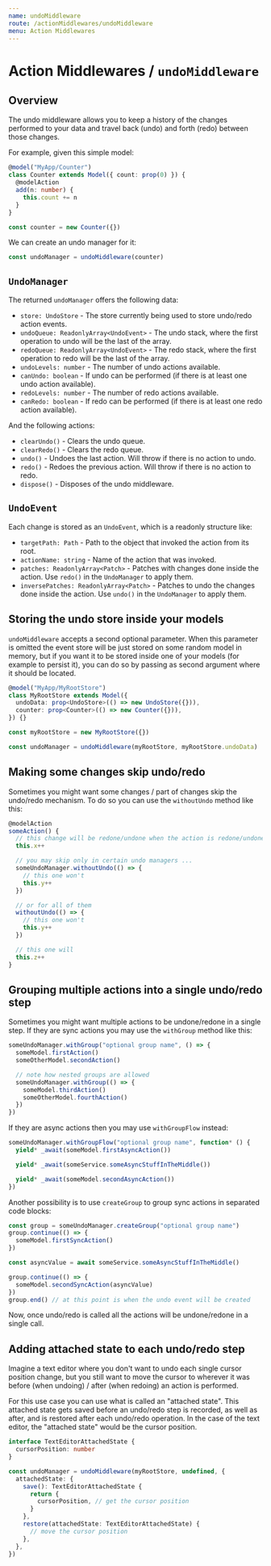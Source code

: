 ```yaml
---
name: undoMiddleware
route: /actionMiddlewares/undoMiddleware
menu: Action Middlewares
---
```



<FixStyle />

# Action Middlewares / `undoMiddleware`

## Overview

The undo middleware allows you to keep a history of the changes performed to your data and travel back (undo) and forth (redo) between those changes.

For example, given this simple model:

```ts
@model("MyApp/Counter")
class Counter extends Model({ count: prop(0) }) {
  @modelAction
  add(n: number) {
    this.count += n
  }
}

const counter = new Counter({})
```

We can create an undo manager for it:

```ts
const undoManager = undoMiddleware(counter)
```

## `UndoManager`

The returned `undoManager` offers the following data:

- `store: UndoStore` - The store currently being used to store undo/redo action events.
- `undoQueue: ReadonlyArray<UndoEvent>` - The undo stack, where the first operation to undo will be the last of the array.
- `redoQueue: ReadonlyArray<UndoEvent>` - The redo stack, where the first operation to redo will be the last of the array.
- `undoLevels: number` - The number of undo actions available.
- `canUndo: boolean` - If undo can be performed (if there is at least one undo action available).
- `redoLevels: number` - The number of redo actions available.
- `canRedo: boolean` - If redo can be performed (if there is at least one redo action available).

And the following actions:

- `clearUndo()` - Clears the undo queue.
- `clearRedo()` - Clears the redo queue.
- `undo()` - Undoes the last action. Will throw if there is no action to undo.
- `redo()` - Redoes the previous action. Will throw if there is no action to redo.
- `dispose()` - Disposes of the undo middleware.

## `UndoEvent`

Each change is stored as an `UndoEvent`, which is a readonly structure like:

- `targetPath: Path` - Path to the object that invoked the action from its root.
- `actionName: string` - Name of the action that was invoked.
- `patches: ReadonlyArray<Patch>` - Patches with changes done inside the action. Use `redo()` in the `UndoManager` to apply them.
- `inversePatches: ReadonlyArray<Patch>` - Patches to undo the changes done inside the action. Use `undo()` in the `UndoManager` to apply them.

## Storing the undo store inside your models

`undoMiddleware` accepts a second optional parameter. When this parameter is omitted the event store will be just stored on some random model in memory, but if you want it to be stored inside one of your models (for example to persist it), you can do so by passing as second argument where it should be located.

```ts
@model("MyApp/MyRootStore")
class MyRootStore extends Model({
  undoData: prop<UndoStore>(() => new UndoStore({})),
  counter: prop<Counter>(() => new Counter({})),
}) {}

const myRootStore = new MyRootStore({})

const undoManager = undoMiddleware(myRootStore, myRootStore.undoData)
```

## Making some changes skip undo/redo

Sometimes you might want some changes / part of changes skip the undo/redo mechanism. To do so you can use the `withoutUndo` method like this:

```ts
@modelAction
someAction() {
  // this change will be redone/undone when the action is redone/undone
  this.x++

  // you may skip only in certain undo managers ...
  someUndoManager.withoutUndo(() => {
    // this one won't
    this.y++
  })

  // or for all of them
  withoutUndo(() => {
    // this one won't
    this.y++
  })

  // this one will
  this.z++
}
```

## Grouping multiple actions into a single undo/redo step

Sometimes you might want multiple actions to be undone/redone in a single step. If they are sync actions you may use the `withGroup` method like this:

```ts
someUndoManager.withGroup("optional group name", () => {
  someModel.firstAction()
  someOtherModel.secondAction()

  // note how nested groups are allowed
  someUndoManager.withGroup(() => {
    someModel.thirdAction()
    someOtherModel.fourthAction()
  })
})
```

If they are async actions then you may use `withGroupFlow` instead:

```ts
someUndoManager.withGroupFlow("optional group name", function* () {
  yield* _await(someModel.firstAsyncAction())

  yield* _await(someService.someAsyncStuffInTheMiddle())

  yield* _await(someModel.secondAsyncAction())
})
```

Another possibility is to use `createGroup` to group sync actions in separated code blocks:

```ts
const group = someUndoManager.createGroup("optional group name")
group.continue(() => {
  someModel.firstSyncAction()
})

const asyncValue = await someService.someAsyncStuffInTheMiddle()

group.continue(() => {
  someModel.secondSyncAction(asyncValue)
})
group.end() // at this point is when the undo event will be created
```

Now, once undo/redo is called all the actions will be undone/redone in a single call.

## Adding attached state to each undo/redo step

Imagine a text editor where you don't want to undo each single cursor position change, but you still want to move the cursor to wherever it was before (when undoing) / after (when redoing) an action is performed.

For this use case you can use what is called an "attached state". This attached state gets saved before an undo/redo step is recorded, as well as after, and is restored after each undo/redo operation. In the case of the text editor, the "attached state" would be the cursor position.

```ts
interface TextEditorAttachedState {
  cursorPosition: number
}

const undoManager = undoMiddleware(myRootStore, undefined, {
  attachedState: {
    save(): TextEditorAttachedState {
      return {
        cursorPosition, // get the cursor position
      }
    },
    restore(attachedState: TextEditorAttachedState) {
      // move the cursor position
    },
  },
})
```
